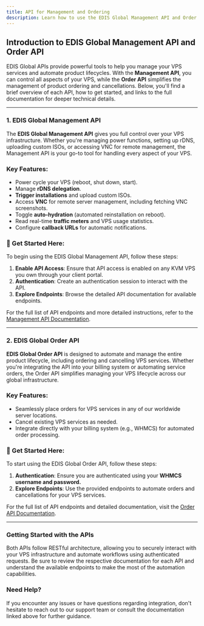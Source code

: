 ```yaml
---
title: API for Management and Ordering
description: Learn how to use the EDIS Global Management API and Order API to manage your VPS lifecycle, automate orders, and streamline infrastructure. Access full API documentation for seamless integration.
---
```


## Introduction to EDIS Global Management API and Order API

EDIS Global APIs provide powerful tools to help you manage your VPS services and automate product lifecycles. With the **Management API**, you can control all aspects of your VPS, while the **Order API** simplifies the management of product ordering and cancellations. Below, you'll find a brief overview of each API, how to get started, and links to the full documentation for deeper technical details.

---

### 1. EDIS Global Management API

The **EDIS Global Management API** gives you full control over your VPS infrastructure. Whether you're managing power functions, setting up rDNS, uploading custom ISOs, or accessing VNC for remote management, the Management API is your go-to tool for handling every aspect of your VPS.

### Key Features:

- Power cycle your VPS (reboot, shut down, start).
- Manage **rDNS delegation**.
- **Trigger installations** and upload custom ISOs.
- Access **VNC** for remote server management, including fetching VNC screenshots.
- Toggle **auto-hydration** (automated reinstallation on reboot).
- Read real-time **traffic meters** and VPS usage statistics.
- Configure **callback URLs** for automatic notifications.

### 🚀 Get Started Here:

To begin using the EDIS Global Management API, follow these steps:

1. **Enable API Access**: Ensure that API access is enabled on any KVM VPS you own through your client portal.
2. **Authentication**: Create an authentication session to interact with the API.
3. **Explore Endpoints**: Browse the detailed API documentation for available endpoints.

For the full list of API endpoints and more detailed instructions, refer to the [Management API Documentation](https://docs.management-api.edisglobal.com).

---

### 2. EDIS Global Order API

**EDIS Global Order API** is designed to automate and manage the entire product lifecycle, including ordering and cancelling VPS services. Whether you're integrating the API into your billing system or automating service orders, the Order API simplifies managing your VPS lifecycle across our global infrastructure.

### Key Features:

- Seamlessly place orders for VPS services in any of our worldwide server locations.
- Cancel existing VPS services as needed.
- Integrate directly with your billing system (e.g., WHMCS) for automated order processing.

### 🚀 Get Started Here:

To start using the EDIS Global Order API, follow these steps:

1. **Authentication**: Ensure you are authenticated using your **WHMCS username and password.**
2. **Explore Endpoints**: Use the provided endpoints to automate orders and cancellations for your VPS services.

For the full list of API endpoints and detailed documentation, visit the [Order API Documentation](https://docs.order-api.edisglobal.com).

---

### Getting Started with the APIs

Both APIs follow RESTful architecture, allowing you to securely interact with your VPS infrastructure and automate workflows using authenticated requests. Be sure to review the respective documentation for each API and understand the available endpoints to make the most of the automation capabilities.

### Need Help?

If you encounter any issues or have questions regarding integration, don't hesitate to reach out to our support team or consult the documentation linked above for further guidance.

